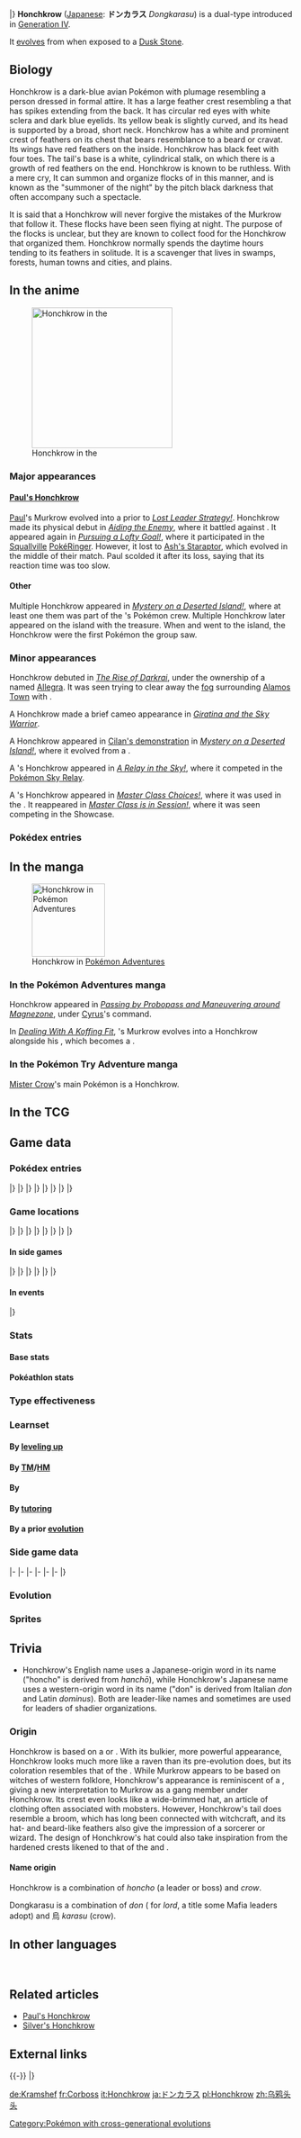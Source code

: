 {{PokémonPrevNext/Head|type=Dark|type2=Flying}}
{{PokémonPrevNext/Pokémon|type=Dark|prevnum=429|prev=Mismagius|nextnum=431|next=Glameow|roundleft=tl|roundright=tr}}
{{PokémonPrevNext/Disambig|species=Honchkrow}}
|}
{{Pokémon Infobox
|name=Honchkrow
|jtranslit=Donkarasu
|jname=ドンカラス
|tmname=Dongkarasu<!--Do not change this to Donkarasu, Dongkarasu is the official TRADEMARKED romanisation.-->
|ndex=430
|sdex=075
|karea=Mountain
|kdex=052
|adex=278
|abrow=186
|obrow=056
|opbrow=187
|typebox=1
|type1=Dark
|type2=Flying
|category=Big Boss
|height-ftin=2'11"
|height-m=0.9
|weight-lbs=60.2
|weight-kg=27.3
|abilityn=d
|ability1=Insomnia
|ability2=Super Luck
|abilityd=Moxie
|egggroupn=1
|egggroup1=Flying
|eggcycles=20
|evtotal=2
|evat=2
|expyield=177
|oldexp=187
|lv100exp=1,059,860
|gendercode=127
|color=Black
|catchrate=30
|body=09
|pokefordex=honchkrow
|generation=4
|friendship=35
}}
'''Honchkrow''' ([[List of Japanese Pokémon names|Japanese]]: '''ドンカラス''' ''Dongkarasu'') is a dual-type {{2t|Dark|Flying}} {{OBP|Pokémon|species}} introduced in [[Generation IV]].

It [[Evolution|evolves]] from {{p|Murkrow}} when exposed to a [[Dusk Stone]].

==Biology==
Honchkrow is a dark-blue avian Pokémon with plumage resembling a person dressed in formal attire. It has a large feather crest resembling a {{wp|Fedora (hat)|fedora hat}} that has spikes extending from the back. It has circular red eyes with white sclera and dark blue eyelids. Its yellow beak is slightly curved, and its head is supported by a broad, short neck. Honchkrow has a white and prominent crest of feathers on its chest that bears resemblance to a beard or cravat. Its wings have red feathers on the inside. Honchkrow has black feet with four toes. The tail's base is a white, cylindrical stalk, on which there is a growth of red feathers on the end. Honchkrow is known to be ruthless. With a mere cry, It can summon and organize flocks of {{p|Murkrow}} in this manner, and is known as the "summoner of the night" by the pitch black darkness that often accompany such a spectacle.

It is said that a Honchkrow will never forgive the mistakes of the Murkrow that follow it. These flocks have been seen flying at night. The purpose of the flocks is unclear, but they are known to collect food for the Honchkrow that organized them. Honchkrow normally spends the daytime hours tending to its feathers in solitude. It is a scavenger that lives in swamps, forests, human towns and cities, and plains.

==In the anime==
[[File:Honchkrow BW135.png|left|250px|thumb|Honchkrow in the {{pkmn|anime}}]]
===Major appearances===
====[[Paul's Honchkrow]]====
[[Paul]]'s Murkrow evolved into a {{TP|Paul|Honchkrow}} prior to ''[[DP066|Lost Leader Strategy!]]''. Honchkrow made its physical debut in ''[[DP100|Aiding the Enemy]]'', where it battled against {{AP|Ash's Turtwig|Grotle}}. It appeared again in ''[[DP118|Pursuing a Lofty Goal!]]'', where it participated in the [[Squallville]] [[PokéRinger]]. However, it lost to [[Ash's Staraptor]], which evolved in the middle of their match. Paul scolded it after its loss, saying that its reaction time was too slow.

====Other====
Multiple Honchkrow appeared in ''[[BW135|Mystery on a Deserted Island!]]'', where at least one them was part of the {{OBP|Pirate|BW135}}'s Pokémon crew. Multiple Honchkrow later appeared on the island with the treasure. When {{Ash}} and {{ashfr}} went to the island, the Honchkrow were the first Pokémon the group saw.

===Minor appearances===
Honchkrow debuted in ''[[M10|The Rise of Darkrai]]'', under the ownership of a {{pkmn|Coordinator}} named [[Allegra]]. It was seen trying to clear away the [[fog]] surrounding [[Alamos Town]] with {{m|Defog}}.

A Honchkrow made a brief cameo appearance in ''[[M11|Giratina and the Sky Warrior]]''.

A Honchkrow appeared in [[Evolution|Cilan's demonstration]] in ''[[BW135|Mystery on a Deserted Island!]]'', where it evolved from a {{p|Murkrow}}.

A {{pkmn|Trainer}}'s Honchkrow appeared in ''[[XY077|A Relay in the Sky!]]'', where it competed in the [[Pokémon Sky Relay]].

A {{pkmn|Performer}}'s Honchkrow appeared in ''[[XY109|Master Class Choices!]]'', where it was used in the {{ci|Fleurrh}} {{pkmn|Showcase}}. It reappeared in ''[[XY112|Master Class is in Session!]]'', where it was seen competing in the {{ci|Gloire}} Showcase.

===Pokédex entries===
{{Animedexheader|Sinnoh}}
{{Animedexbody|DP100|Honchkrow|Ash's Pokédex|Honchkrow, the Big Boss Pokémon and the evolved form of {{p|Murkrow}}. Honchkrow recruits many Murkrow to travel with it, and it spends much of its time at home preening its feathers.}}
{{Animedexfooter/Pokémon|''Diamond & Pearl''|Sinnoh}}

==In the manga==
[[File:Silver Honchkrow.png|thumb|130px|Honchkrow in [[Pokémon Adventures]]]]
===In the Pokémon Adventures manga===
{{main|Silver's Honchkrow}}
Honchkrow appeared in ''[[PS349|Passing by Probopass and Maneuvering around Magnezone]]'', under [[Cyrus]]'s command. 

In ''[[PS445|Dealing With A Koffing Fit]]'', {{adv|Silver}}'s Murkrow evolves into a Honchkrow alongside his {{p|Sneasel}}, which becomes a {{TP|Silver|Weavile}}.

===In the Pokémon Try Adventure manga===
[[Mister Crow]]'s main Pokémon is a Honchkrow.

==In the TCG==
{{main|Honchkrow (TCG)}}

==Game data==
===Pokédex entries===
{{Dex/Header|type=Dark|type2=Flying}}
{{Dex/NA|gen=IV}}
{{Dex/Gen|gen=IV}}
{{Dex/Entry1|v=Diamond|entry=Becoming active at night, it is known to swarm with numerous {{p|Murkrow}} in tow.}}
{{Dex/Entry1|v=Pearl|entry=It makes its {{p|Murkrow}} cronies bring it food. It idles its time away, grooming itself in its nest.}}
{{Dex/Entry1|v=Platinum|entry=If one utters a deep cry, many Murkrow gather quickly. For this, it is called "Summoner of Night."}}
{{Dex/Entry2|v=HeartGold|v2=SoulSilver|entry=It is merciless by nature. It is said that it never forgives the mistakes of its {{p|Murkrow}} followers.}}
|}
|}
{{Dex/Gen|gen=V}}
{{Dex/Entry2|v=Black|v2=White|t=FFF|entry=If one utters a deep cry, many Murkrow gather quickly. For this, it is called "Summoner of Night."}}
{{Dex/Entry2|v=Black 2|v2=White 2|t=FFF|entry=If one utters a deep cry, many Murkrow gather quickly. For this, it is called "Summoner of Night."}}
|}
|}
{{Dex/Gen|gen=VI}}
{{Dex/Entry1|v=X|t=FFF|entry=If one utters a deep cry, many Murkrow gather quickly. For this, it is called "Summoner of Night."}}
{{Dex/Entry1|v=Y|entry=Becoming active at night, it is known to swarm with numerous {{p|Murkrow}} in tow.}}
{{Dex/Entry1|v=Omega Ruby|t=fff|entry=If one utters a deep cry, many Murkrow gather quickly. For this, it is called "Summoner of Night."}}
{{Dex/Entry1|v=Alpha Sapphire|t=FFF|entry=Becoming active at night, it is known to swarm with numerous {{p|Murkrow}} in tow.}}
|}
|}
{{Dex/Gen|gen=VII}}
{{Dex/Entry1|v=Sun|entry=A single cry from this nocturnal Pokémon, and more than a hundred of its Murkrow cronies will assemble.}}
{{Dex/Entry1|v=Moon|entry=If its Murkrow cronies fail to catch food for it, or if it feels they have betrayed it, it will hunt them down wherever they are and punish them.}}
{{Dex/Entry1|v=Ultra Sun|entry=It will absolutely not forgive failure from or betrayal by its goons. It has no choice in this if it wants to maintain the order of the flock.}}
{{Dex/Entry1|v=Ultra Moon|entry=Its goons take care of most of the fighting for it. The only time it dirties its own hands is in delivering a final blow to finish off an opponent.}}
|}
|}
{{Dex/Footer}}

===Game locations===
{{Availability/Header|type=Dark|type2=Flying}}
{{Availability/NA|gen=IV}}
{{Availability/Gen|gen=IV}}
{{Availability/Entry1|v=Diamond|area=[[Evolution|Evolve]] {{p|Murkrow}}}}
{{Availability/Entry1/None|v=Pearl}}
{{Availability/Entry1/None|v=Platinum}}
{{Availability/Entry2|v=HeartGold|v2=SoulSilver|area=[[Evolution|Evolve]] {{p|Murkrow}}}}
|}
|}
{{Availability/Gen|gen=V}}
{{Availability/Entry2|v=Black|v2=White|t=fff|area=[[Abundant Shrine]] ({{DL|Phenomenon|rustling grass}})}}
{{Availability/Entry2|v=Black 2|v2=White 2|t=fff|area=[[Evolution|Evolve]] {{p|Murkrow}}}}
|}
|}
{{Availability/Gen|gen=VI}}
{{Availability/Entry2|v=X|v2=Y|t=fff|area=[[Evolution|Evolve]] {{p|Murkrow}}}}
{{Availability/Entry2|v=Omega Ruby|v2=Alpha Sapphire|t=fff|t2=fff|area=[[Evolution|Evolve]] {{p|Murkrow}}}}
|}
|}
{{Availability/Gen|gen=VII}}
{{Availability/Entry2|v=Sun|v2=Moon|area=[[Evolution|Evolve]] {{p|Murkrow}}}}
{{Availability/Entry2|v=Ultra Sun|v2=Ultra Moon|area=[[Evolution|Evolve]] {{p|Murkrow}}, [[Poké Pelago]]{{tt|*|Only begin appearing after the player becomes Champion}}}}
|}
|}
{{Availability/Footer}}

====In side games====
{{Availability/Header|type=Dark|type2=Flying}}
{{Availability/NA|gen=IV}}
{{Availability/Gen|gen=IV}}
{{Availability/Entry2|v=MD Time|v2=MD Darkness|link=Pokémon Mystery Dungeon: Explorers of Time and Explorers of Darkness|area=[[Spacial Rift]] (B1-B15, Deep Spacial Rift B1-B9)}}
{{Availability/Entry1|v=MD Sky|link=Pokémon Mystery Dungeon: Explorers of Sky|area=[[Spacial Rift]] (B1-B15, Deep Spacial Rift B1-B9)}}
{{Availability/Entry1|v=Ranger: SoA|link=Pokémon Ranger: Shadows of Almia|color={{SoA color}}|area=[[Oil Field Hideout]]}}
{{Availability/Entry1|v=Rumble|color={{fire color}}|area=[[Eternal Tower]]}}
{{Availability/Entry1|v=PokéPark Wii|link=PokéPark Wii: Pikachu's Adventure|color={{grass color}}|arera=[[Haunted Zone]]}}
{{Availability/Entry1|v=Ranger: GS|link=Pokémon Ranger: Guardian Signs|color={{GS color}}|area={{ra|Sky}}, [[Dark Temple]]}}
|}
|}
{{Availability/Gen|gen=V}}
{{Availability/Entry1|1|v=Rumble Blast|color={{fire color}}|area=Hauntyard: [[Everspring Valley]] (Post-ending)}}
{{Availability/Entry1|1|v=Rumble U|color={{fire color}}|area=[[Magical Lake#Protect Pichu in the Forest|Magical Lake: Protect Pichu in the Forest]]}}
|}
|}
{{Availability/Gen|gen=VI}}
{{Availability/Entry1|1|v=Battle Trozei|color={{defense color}}|area=[[Mysterious Fountain#Stage 1|Mysterious Fountain: Stage 1]]}}
{{Availability/Entry1|1|v=Shuffle|color={{beauty color}}|area=[[Expert Stages|Expert Stage: Stage EX37]]}}
{{Availability/Entry1|1|v=Rumble World|color={{fire color}}|area=[[Pearl Marsh#Colossal Tree|Pearl Marsh: Colossal Tree]] <small>(All Areas)</small>}}
|}
|}
{{Availability/Footer}}

====In events====
{{eventAvail/h|Region|type=Dark|type2=Flying}}
{{eventAvail|{{gameabbrev7|USUM}}|Team Rainbow Rocket's Ambition Cyrus's Honchkrow|All|Japan|65|January 20 to March 11, 2018|link=List of local event Pokémon distributions in Generation VII#Cyrus's Honchkrow}}
|}

===Stats===
====Base stats====
{{BaseStats
|type=Dark
|type2=Flying
|HP=    100
|Attack=125
|Defense=52
|SpAtk= 105
|SpDef=  52
|Speed=  71}}

====Pokéathlon stats====
{{Pokéthlon
|type=Dark
|type2=Flying
|Speed=2
|SpeedMax=3
|Power=3
|PowerMax=4
|Technique=2
|TechniqueMax=3
|Stamina=4
|StaminaMax=5
|Jump=5
|JumpMax=5
}}

===Type effectiveness===
{{TypeEffectiveness
|type1=Dark
|type2=Flying
|Normal=  100
|Fighting=100
|Flying=  100
|Poison=  100
|Ground=    0
|Rock=    200
|Bug=     100
|Ghost=    50
|Steel=   100
|Fire=    100
|Water=   100
|Grass=    50
|Electric=200
|Psychic=   0
|Ice=     200
|Dragon=  100
|Dark=     50
|Fairy=   200
|notes=yes
|dark=yes
|newpsychic=1
|flying=yes
|newground=1}}

===Learnset===
====By [[Level|leveling up]]====
{{learnlist/levelh/7|Honchkrow|Dark|Flying|4}}
{{learnlist/level7|1|Night Slash|Dark|Physical|70|100|15||'''}}
{{learnlist/level7|1|Sucker Punch|Dark|Physical|70|100|5||'''}}
{{learnlist/level7|1|Astonish|Ghost|Physical|30|100|15}}
{{learnlist/level7|1|Pursuit|Dark|Physical|40|100|20||'''}}
{{learnlist/level7|1|Haze|Ice|Status|&mdash;|&mdash;|30}}
{{learnlist/level7|1|Wing Attack|Flying|Physical|60|100|35||'''}}
{{learnlist/level7|25|Swagger|Normal|Status|&mdash;|85|15}}
{{learnlist/level7|35|Nasty Plot|Dark|Status|&mdash;|&mdash;|20}}
{{learnlist/level7|45|Foul Play|Dark|Physical|95|100|15||'''}}
{{learnlist/level7|55|Night Slash|Dark|Physical|70|100|15||'''}}
{{learnlist/level7|65|Quash|Dark|Status|&mdash;|100|15}}
{{learnlist/level7|75|Dark Pulse|Dark|Special|80|100|15||'''}}
{{learnlist/levelf/7|Honchkrow|Dark|Flying|4}}

====By [[TM]]/[[HM]]====
{{learnlist/tmh/7|Honchkrow|Dark|Flying|4}}
{{learnlist/tm7|TM04|Calm Mind|Psychic|Status|&mdash;|&mdash;|20}}
{{learnlist/tm7|TM06|Toxic|Poison|Status|&mdash;|90|10}}
{{learnlist/tm7|TM10|Hidden Power|Normal|Special|60|100|15}}
{{learnlist/tm7|TM11|Sunny Day|Fire|Status|&mdash;|&mdash;|5}}
{{learnlist/tm7|TM12|Taunt|Dark|Status|&mdash;|100|20}}
{{learnlist/tm7|TM15|Hyper Beam|Normal|Special|150|90|5}}
{{learnlist/tm7|TM17|Protect|Normal|Status|&mdash;|&mdash;|10}}
{{learnlist/tm7|TM18|Rain Dance|Water|Status|&mdash;|&mdash;|5}}
{{learnlist/tm7|TM19|Roost|Flying|Status|&mdash;|&mdash;|10}}
{{learnlist/tm7|TM21|Frustration|Normal|Physical|&mdash;|100|20}}
{{learnlist/tm7|TM27|Return|Normal|Physical|&mdash;|100|20}}
{{learnlist/tm7|TM29|Psychic|Psychic|Special|90|100|10}}
{{learnlist/tm7|TM30|Shadow Ball|Ghost|Special|80|100|15}}
{{learnlist/tm7|TM32|Double Team|Normal|Status|&mdash;|&mdash;|15}}
{{learnlist/tm7|TM40|Aerial Ace|Flying|Physical|60|&mdash;|20||'''}}
{{learnlist/tm7|TM41|Torment|Dark|Status|&mdash;|100|15}}
{{learnlist/tm7|TM42|Facade|Normal|Physical|70|100|20}}
{{learnlist/tm7|TM44|Rest|Psychic|Status|&mdash;|&mdash;|10}}
{{learnlist/tm7|TM45|Attract|Normal|Status|&mdash;|100|15}}
{{learnlist/tm7|TM46|Thief|Dark|Physical|60|100|25||'''}}
{{learnlist/tm7|TM48|Round|Normal|Special|60|100|15}}
{{learnlist/tm7|TM51|Steel Wing|Steel|Physical|70|90|25}}
{{learnlist/tm7|TM60|Quash|Dark|Status|&mdash;|100|15}}
{{learnlist/tm7|TM63|Embargo|Dark|Status|&mdash;|100|15}}
{{learnlist/tm7|TM66|Payback|Dark|Physical|50|100|10||'''}}
{{learnlist/tm7|TM68|Giga Impact|Normal|Physical|150|90|5}}
{{learnlist/tm7|TM73|Thunder Wave|Electric|Status|&mdash;|90|20}}
{{learnlist/tm7|TM76|Fly|Flying|Physical|90|95|15||'''}}
{{learnlist/tm7|TM77|Psych Up|Normal|Status|&mdash;|&mdash;|10}}
{{learnlist/tm7|TM85|Dream Eater|Psychic|Special|100|100|15}}
{{learnlist/tm7|TM87|Swagger|Normal|Status|&mdash;|85|15}}
{{learnlist/tm7|TM88|Sleep Talk|Normal|Status|&mdash;|&mdash;|10}}
{{learnlist/tm7|TM90|Substitute|Normal|Status|&mdash;|&mdash;|10}}
{{learnlist/tm7|TM95|Snarl|Dark|Special|55|95|15||'''}}
{{learnlist/tm7|TM97|Dark Pulse|Dark|Special|80|100|15||'''}}
{{learnlist/tm7|TM100|Confide|Normal|Status|&mdash;|&mdash;|20}}
{{learnlist/tmf/7|Honchkrow|Dark|Flying|4}}

====By {{pkmn|breeding}}====
{{learnlist/breedh/7|Honchkrow|Dark|Flying|4}}
{{learnlist/breed7|{{MSP|021|Spearow}}{{MSP|022|Fearow}}{{MSP|198|Murkrow}}{{MSP|527|Woobat}}{{MSP|528|Swoobat}}|Assurance|Dark|Physical|60|100|10||'''}}
{{learnlist/breed7|{{MSP|083|Farfetch'd}}{{MSP|276|Taillow}}{{MSP|277|Swellow}}{{MSP|396|Starly}}{{MSP|397|Staravia}}{{MSP|398|Staraptor}}<br>{{MSP|580|Ducklett}}{{MSP|581|Swanna}}{{MSP|627|Rufflet}}{{MSP|628|Braviary}}{{MSP|663|Talonflame}}{{MSP|722|Rowlet}}<br>{{MSP|723|Dartrix}}{{MSP|724|Decidueye}}|Brave Bird|Flying|Physical|120|100|15||'''}}
{{learnlist/breed7|{{MSP|041|Zubat}}{{MSP|042|Golbat}}{{MSP|169|Crobat}}{{MSP|177|Natu}}{{MSP|178|Xatu}}|Confuse Ray|Ghost|Status|&mdash;|100|10}}
{{learnlist/breed7|{{MSP|021|Spearow}}{{MSP|022|Fearow}}{{MSP|084|Doduo}}{{MSP|085|Dodrio}}{{MSP|731|Pikipek}}{{MSP|732|Trumbeak}}<br>{{MSP|733|Toucannon}}|Drill Peck|Flying|Physical|80|100|20||'''}}
{{learnlist/breed7|{{MSP|016|Pidgey}}{{MSP|017|Pidgeotto}}{{MSP|018|Pidgeot}}{{MSP|441|Chatot}}{{MSP|519|Pidove}}{{MSP|520|Tranquill}}<br>{{MSP|521|Unfezant}}{{MSP|580|Ducklett}}{{MSP|581|Swanna}}{{MSP|722|Rowlet}}{{MSP|723|Dartrix}}{{MSP|724|Decidueye}}<br>{{MSP|731|Pikipek}}{{MSP|732|Trumbeak}}{{MSP|733|Toucannon}}{{MSP|741|Oricorio}}|Feather Dance|Flying|Status|&mdash;|100|15}}
{{learnlist/breed7|{{MSP|198|Murkrow}}|Feint Attack|Dark|Physical|60|&mdash;|20||'''}}
{{learnlist/breed7|{{MSP|527|Woobat}}|Flatter|Dark|Status|&mdash;|100|15|*}}
{{learnlist/breed7|{{MSP|016|Pidgey}}{{MSP|017|Pidgeotto}}{{MSP|018|Pidgeot}}{{MSP|021|Spearow}}{{MSP|022|Fearow}}{{MSP|333|Swablu}}<br>{{MSP|334|Altaria}}{{MSP|441|Chatot}}{{MSP|561|Sigilyph}}{{MSP|741|Oricorio}}|Mirror Move|Flying|Status|&mdash;|&mdash;|20}}
{{learnlist/breed7|{{MSP|333|Swablu}}{{MSP|334|Altaria}}|Perish Song|Normal|Status|&mdash;|&mdash;|5}}
{{learnlist/breed7|{{MSP|163|Hoothoot}}{{MSP|164|Noctowl}}{{MSP|177|Natu}}{{MSP|178|Xatu}}|Psycho Shift|Psychic|Status|&mdash;|100|10}}
{{learnlist/breed7|{{MS|000}}|Punishment|Dark|Physical|—|100|5|{{sup/7|USUM}}|'''}}
{{learnlist/breed7|{{MSP|016|Pidgey}}{{MSP|017|Pidgeotto}}{{MSP|018|Pidgeot}}{{MSP|021|Spearow}}{{MSP|022|Fearow}}{{MSP|163|Hoothoot}}<br>{{MSP|164|Noctowl}}{{MSP|278|Wingull}}{{MSP|279|Pelipper}}{{MSP|441|Chatot}}{{MSP|519|Pidove}}{{MSP|520|Tranquill}}<br>{{MSP|521|Unfezant}}{{MSP|580|Ducklett}}{{MSP|581|Swanna}}{{MSP|661|Fletchling}}{{MSP|662|Fletchinder}}{{MSP|663|Talonflame}}<br>{{MSP|714|Noibat}}{{MSP|715|Noivern}}{{MSP|731|Pikipek}}{{MSP|732|Trumbeak}}{{MSP|733|Toucannon}}{{MSP|741|Oricorio}}|Roost|Flying|Status|&mdash;|&mdash;|10}}
{{learnlist/breed7|{{MSP|042|Golbat}}{{MSP|169|Crobat}}{{MSP|714|Noibat}}{{MSP|715|Noivern}}{{MSP|731|Pikipek}}{{MSP|732|Trumbeak}}<br>{{MSP|733|Toucannon}}|Screech|Normal|Status|&mdash;|85|40}}
{{learnlist/breed7|{{MSP|164|Noctowl}}{{MSP|334|Altaria}}{{MSP|468|Togekiss}}{{MSP|519|Pidove}}{{MSP|520|Tranquill}}{{MSP|521|Unfezant}}<br>{{MSP|561|Sigilyph}}|Sky Attack|Flying|Physical|140|90|5||'''}}
{{learnlist/breed7|{{MSP|016|Pidgey}}{{MSP|017|Pidgeotto}}{{MSP|018|Pidgeot}}{{MSP|396|Starly}}{{MSP|397|Staravia}}{{MSP|398|Staraptor}}<br>{{MSP|561|Sigilyph}}{{MSP|627|Rufflet}}{{MSP|628|Braviary}}{{MSP|714|Noibat}}{{MSP|715|Noivern}}|Whirlwind|Normal|Status|&mdash;|&mdash;|20}}
{{learnlist/breed7|{{MSP|016|Pidgey}}{{MSP|017|Pidgeotto}}{{MSP|018|Pidgeot}}{{MSP|041|Zubat}}{{MSP|042|Golbat}}{{MSP|169|Crobat}}<br>{{MSP|142|Aerodactyl}}{{MSP|198|Murkrow}}{{MSP|430|Honchkrow}}{{MSP|276|Taillow}}{{MSP|277|Swellow}}{{MSP|278|Wingull}}<br>{{MSP|279|Pelipper}}{{MSP|396|Starly}}{{MSP|397|Staravia}}{{MSP|398|Staraptor}}{{MSP|566|Archen}}{{MSP|567|Archeops}}<br>{{MSP|580|Ducklett}}{{MSP|581|Swanna}}{{MSP|627|Rufflet}}{{MSP|628|Braviary}}{{MSP|714|Noibat}}{{MSP|715|Noivern}}|Wing Attack|Flying|Physical|60|100|35||'''}}
{{learnlist/breedf/7|Honchkrow|Dark|Flying|4}}

====By [[Move Tutor|tutoring]]====
{{learnlist/tutorh/7|Honchkrow|Dark|Flying|4}}
{{learnlist/tutor7|Defog|Flying|Status|—|—|15|||no|yes}}
{{learnlist/tutor7|Foul Play|Dark|Physical|95|100|15||'''|no|yes}}
{{learnlist/tutor7|Heat Wave|Fire|Special|95|90|10|||no|yes}}
{{learnlist/tutor7|Icy Wind|Ice|Special|55|95|15|||no|yes}}
{{learnlist/tutor7|Sky Attack|Flying|Physical|140|90|5||'''|no|yes}}
{{learnlist/tutor7|Snatch|Dark|Status|—|—|10|||no|yes}}
{{learnlist/tutor7|Snore|Normal|Special|50|100|15|||no|yes}}
{{learnlist/tutor7|Spite|Ghost|Status|—|100|10|||no|yes}}
{{learnlist/tutor7|Superpower|Fighting|Physical|120|100|5|||no|yes}}
{{learnlist/tutor7|Tailwind|Flying|Status|—|—|15|||no|yes}}
{{learnlist/tutor7|Uproar|Normal|Special|90|100|10|||no|yes}}
{{learnlist/tutorf/7|Honchkrow|Dark|Flying|4}}

====By a prior [[evolution]]====
{{learnlist/prevoh/7|Honchkrow|Dark|Flying|4}}
{{learnlist/prevo7|198|Murkrow|||||Peck|Flying|Physical|35|100|35|'''}}
{{learnlist/prevo7|198|Murkrow|||||Night Shade|Ghost|Special|—|100|15}}
{{learnlist/prevo7|198|Murkrow|||||Assurance|Dark|Physical|60|100|10|'''}}
{{learnlist/prevo7|198|Murkrow|||||Feint Attack|Dark|Physical|60|—|20|'''}}
{{learnlist/prevo7|198|Murkrow|||||Mean Look|Normal|Status|—|—|5}}
{{learnlist/prevo7|198|Murkrow|||||Tailwind|Flying|Status|—|—|15||{{sup/7|SM}}}}
{{learnlist/prevof/7|Honchkrow|Dark|Flying|4}}

===Side game data===
{{Spindata/Head|type=Dark|type2=Flying}}
{{Spindata/MDTDS|col=6|type=Dark|ndex=430
|body=1
|rate=-12
|IQ=D
}}
|-
{{Spindata/Ranger SoA|col=6|type=Dark
|group=Dark
|assist=Dark
|field=Cut
|fieldpower=3
|browser=It looses gusts of dark wind and twisters. It also attacks with dark pulses.
}}
|-
{{Spindata/Ranger GS|col=6|type=Dark
|group=Dark
|assist=Dark
|field=Cut
|fieldpower=3
|browser=It releases dark pulses around itself that make Pokémon Tired.
}}
|-
{{Spindata/Rumble|col=3|type=Dark
|att=4
|def=2
|speed=3
}}
{{Spindata/RumbleBlast|col=3|type=Dark
|att=4
|def=2
|speed=3
}}
|-
{{Spindata/PokéPark|col=6|type=Dark|ndex=430
|Pad=Nothing scares Honchkrow--except ghosts! He has the most fun at sky-based Attractions like {{DL|Attractions|Pelipper's Circle Circuit}}.
}}
|-
{{Spindata/PokéPark2|col=6|type=Dark|ndex=430
|strong=[[File:Pikachu icon.png|link=Pikachu (Pokémon)]]
|weak=[[File:Snivy icon.png|link=Snivy (Pokémon)]]
|pad=He used to be a leader of the [[Tech Area]], but he was impressed by {{p|Conkeldurr}}'s spirit and handed over his position to him.
}}
|-
{{Spindata/Battle Trozei|col=3|type=Dark|ndex=430
|power=3
}}
{{Spindata/Shuffle|col=3|type=Dark|ndex=430|num=444
|min=70
|max=125
|raisemaxlevel=10
|skill=Power of 5+
|skilldesc=Deals even more damage when you make a match of five.
|swapper=Nosedive
}}
|}

===Evolution===
{{Evobox-2
|type1=Dark
|type2=Flying
|pictype=art
|no1=198
|name1=Murkrow
|type1-1=Dark
|type2-1=Flying
|evo1={{bag|Dusk Stone}}<br>{{color2|000|Dusk Stone}}
|no2=430
|name2=Honchkrow
|type1-2=Dark
|type2-2=Flying
}}

===Sprites===
{{Spritebox/Header|type=Dark|type2=Flying}}
{{Spritebox/NA|gen=IV}}
{{Spritebox/4|ndex=430}}
{{Spritebox/5|ndex=430}}
{{Spritebox/6|ndex=430}}
{{Spritebox/7|ndex=430}}
{{Spritebox/Footer|430|Honchkrow}}

==Trivia==
* Honchkrow's English name uses a Japanese-origin word in its name ("honcho" is derived from ''hanchō''), while Honchkrow's Japanese name uses a western-origin word in its name ("don" is derived from Italian ''don'' and Latin ''dominus''). Both are leader-like names and sometimes are used for leaders of shadier organizations.

===Origin===
Honchkrow is based on a {{wp|crow}} or {{wp|raven}}. With its bulkier, more powerful appearance, Honchkrow looks much more like a raven than its pre-evolution does, but its coloration resembles that of the {{wp|hooded crow}}. While Murkrow appears to be based on witches of western folklore, Honchkrow's appearance is reminiscent of a {{wp|Boss (crime)|crime boss}}, giving a new interpretation to Murkrow as a gang member under Honchkrow. Its crest even looks like a wide-brimmed {{wp|fedora}} hat, an article of clothing often associated with mobsters. However, Honchkrow's tail does resemble a {{wp|besom}} broom, which has long been connected with witchcraft, and its hat- and beard-like feathers also give the impression of a sorcerer or wizard. The design of Honchkrow's hat could also take inspiration from the hardened crests likened to that of the {{wp|Great Hornbill}} and {{wp|Cassowary}}.

====Name origin====
Honchkrow is a combination of ''honcho'' (a leader or boss) and ''crow''.

Dongkarasu is a combination of ''don'' ({{wp|Spanish language|Spanish}} for ''lord'', a title some Mafia leaders adopt) and 烏 ''karasu'' (crow).

==In other languages==
{{Other languages|type=Dark|type2=Flying
|ja=ドンカラス ''Dongkarasu''|jameaning=From ''don'' and {{tt|烏 ''karasu''|crow}}
|fr=Corboss|frmeaning=From ''{{tt|corbeau|crow}}'' and ''boss''
|es=Honchkrow|esmeaning=Same as English name
|de=Kramshef|demeaning=From ''{{tt|Krähe|crow}}'' and ''{{tt|Chef|boss}}''
|it=Honchkrow|itmeaning=Same as English name
|ko=돈크로우 ''Donkeurou''|komeaning=From ''don'' and ''crow''
|zh_cmn=烏鴉頭頭 / 乌鸦头头 ''Wūyātóutóu''|zh_cmnmeaning=Literally "Crow chief"
}}
<br clear="left">

==Related articles==
* [[Paul's Honchkrow]]
* [[Silver's Honchkrow]]

==External links==

{{-}}
{{PokémonPrevNext/Head|type=Dark|type2=Flying}}
{{PokémonPrevNext/Pokémon|type=Dark|prevnum=429|prev=Mismagius|nextnum=431|next=Glameow}}
|}
{{Project Pokédex notice}}

[[Category:Pokémon with cross-generational evolutions]]

[[de:Kramshef]]
[[fr:Corboss]]
[[it:Honchkrow]]
[[ja:ドンカラス]]
[[pl:Honchkrow]]
[[zh:乌鸦头头]]